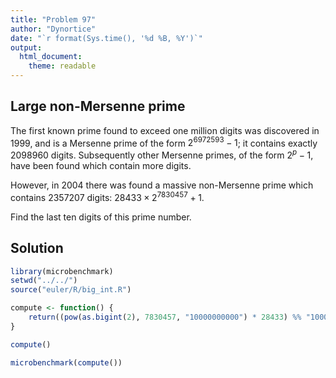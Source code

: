 ```yaml
---
title: "Problem 97"
author: "Dynortice"
date: "`r format(Sys.time(), '%d %B, %Y')`"
output:
  html_document:
    theme: readable
---
```

## Large non-Mersenne prime

The first known prime found to exceed one million digits was discovered in $1999$, and is a Mersenne prime of the form $2^{6972593}−1$; it contains exactly $2098960$ digits. Subsequently other Mersenne primes, of the form $2^p−1$, have been found which contain more digits.

However, in $2004$ there was found a massive non-Mersenne prime which contains $2357207$ digits: $28433 \times 2^{7830457} + 1$.

Find the last ten digits of this prime number.

## Solution
```r
library(microbenchmark)
setwd("../../")
source("euler/R/big_int.R")
```
```r
compute <- function() {
    return((pow(as.bigint(2), 7830457, "10000000000") * 28433) %% "10000000000" + 1)
}
```
```r
compute()
```
```r
microbenchmark(compute())
```
